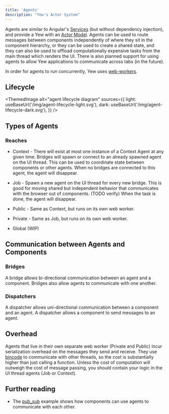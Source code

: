 ```yaml
---
title: 'Agents'
description: "Yew's Actor System"
---
```



Agents are similar to Angular's [Services](https://angular.io/guide/architecture-services) \(but without dependency injection\), and provide a Yew with an [Actor Model](https://en.wikipedia.org/wiki/Actor_model). Agents can be used to route messages between components independently of where they sit in the component hierarchy, or they can be used to create a shared state, and they can also be used to offload computationally expensive tasks from the main thread which renders the UI. There is also planned support for using agents to allow Yew applications to communicate across tabs \(in the future\).

In order for agents to run concurrently, Yew uses [web-workers](https://developer.mozilla.org/en-US/docs/Web/API/Web_Workers_API/Using_web_workers).

## Lifecycle

<ThemedImage
    alt="agent lifecycle diagram"
    sources={{
        light: useBaseUrl('/img/agent-lifecycle-light.svg'),
        dark: useBaseUrl('/img/agent-lifecycle-dark.svg'),
    }}
/>

## Types of Agents

### Reaches

-   Context - There will exist at most one instance of a Context Agent at any given time. Bridges will
    spawn or connect to an already spawned agent on the UI thread. This can be used to coordinate
    state between components or other agents. When no bridges are connected to this agent, the agent
    will disappear.

-   Job - Spawn a new agent on the UI thread for every new bridge. This is good for moving shared but
    independent behavior that communicates with the browser out of components. \(TODO verify\) When
    the task is done, the agent will disappear.

-   Public - Same as Context, but runs on its own web worker.

-   Private - Same as Job, but runs on its own web worker.

-   Global \(WIP\)

## Communication between Agents and Components

### Bridges

A bridge allows bi-directional communication between an agent and a component. Bridges also allow agents to communicate with one another.

### Dispatchers

A dispatcher allows uni-directional communication between a component and an agent. A dispatcher allows a component to send messages to an agent.

## Overhead

Agents that live in their own separate web worker \(Private and Public\) incur serialization overhead on the messages they send and receive. They use [bincode](https://github.com/servo/bincode) to communicate with other threads, so the cost is substantially higher than just calling a function. Unless the cost of computation will outweigh the cost of message passing, you should contain your logic in the UI thread agents \(Job or Context\).

## Further reading

-   The [pub_sub](https://github.com/yewstack/yew/tree/v0.18/examples/pub_sub) example shows how components can use agents to communicate with each other.
